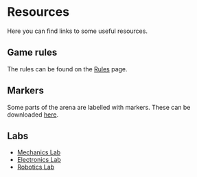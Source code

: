 # Resources

Here you can find links to some useful resources.

## Game rules

The rules can be found on the [Rules](/rules) page.

## Markers

Some parts of the arena are labelled with markers. These can be downloaded [here](#).

## Labs

-   [Mechanics Lab](#)
-   [Electronics Lab](#)
-   [Robotics Lab](#)

